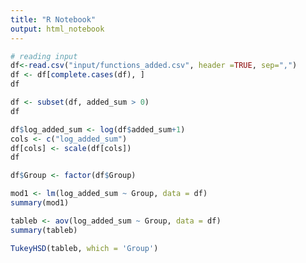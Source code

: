 ```yaml
---
title: "R Notebook"
output: html_notebook
---
```



```r
# reading input 
df<-read.csv("input/functions_added.csv", header =TRUE, sep=",")
df <- df[complete.cases(df), ]  
df
```


```r
df <- subset(df, added_sum > 0)
df
```

```r
df$log_added_sum <- log(df$added_sum+1) 
cols <- c("log_added_sum")
df[cols] <- scale(df[cols])
df
```

```r
df$Group <- factor(df$Group)
```



```r
mod1 <- lm(log_added_sum ~ Group, data = df)
summary(mod1)
```
```r
tableb <- aov(log_added_sum ~ Group, data = df)
summary(tableb)
```

```r
TukeyHSD(tableb, which = 'Group')
```


